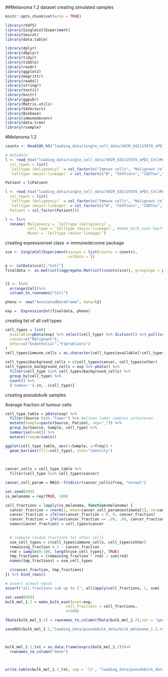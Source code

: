##Melanoma 1.2 dataset
creating simulated samples

```{r setup, include=FALSE}
knitr::opts_chunk$set(echo = TRUE)

library(rhdf5)
library(SingleCellExperiment)
library(Seurat)
library(data.table)

library(dplyr)
library(dbplyr)
library(tidyr)
library(tibble)
library(readr)
library(ggplot2)
library(magrittr)
library(readxl)
library(stringr)
library(testit)
library(knitr)
library(ggpubr)
library(Matrix.utils)
library(S4Vectors)
library(Biobase)
library(immunedeconv)
library(data.tree)
library(rsample)

```

#Melanoma 1.2 


```{r,loading data}

counts <- Read10X_h5("loading_data/single_cell_data/SKCM_GSE115978_aPD1_expression.h5")

# metadata
l <- read_tsv("loading_data/single_cell_data/SKCM_GSE115978_aPD1_CellMetainfo_table.tsv", 
  col_types = list(
  `Celltype (malignancy)` = col_factor(c("Immune cells", "Malignant cells", "Stromal cells")),
  `Celltype (major-lineage)` = col_factor(c("B", "CD4Tconv", "CD8Tex","Endothelial", "Fibroblasts","Malignant" ,"Mono/Macro","NK", "Tprolif"))))

Patient = l$Patient

l <- read_tsv("loading_data/single_cell_data/SKCM_GSE115978_aPD1_CellMetainfo_table.tsv", 
  col_types = list(
  `Celltype (malignancy)` = col_factor(c("Immune cells", "Malignant cells", "Stromal cells")),
  `Celltype (major-lineage)` = col_factor(c("B", "CD4Tconv", "CD8Tex","Endothelial", "Fibroblasts","Malignant" ,"Mono/Macro","NK", "Tprolif")),
  Patient = col_factor(Patient)))

l <- l%>%
  rename( Malignancy = `Celltype (malignancy)`,
          cell_type = `Celltype (major-lineage)`, #make_bulk_eset heeft kolom cell_type nodig
          Minor = `Celltype (minor-lineage)`)

```

creating expressionset class -> immunedeconve package
```{r}
sce <- SingleCellExperiment(assays = list(counts = counts),
                            colData = l)

p <- colData(sce)[,"Cell"]
finaldata <- as.matrix(t(aggregate.Matrix(t(counts(sce)), groupings = p, fun = "sum")))


l2 <- l%>%
  arrange(Cell)%>%
  column_to_rownames("Cell")

pheno <- new("AnnotatedDataFrame", data=l2)

exp =  ExpressionSet(finaldata, pheno)

```

creating list of all cell types
```{r echo=FALSE}
cell_types = list(
  available=pData(exp) %>% select(cell_type) %>% distinct() %>% pull(cell_type),
  cancer=c("Malignant"),
  other=c("Endothelial","Fibroblasts")
)
cell_types$immune_cells = as.character(cell_types$available[!cell_types$available %in% c(cell_types$cancer, cell_types$other)])

cell_types$background_cells = c(cell_types$cancer, cell_types$other)
cell_types$n_background_cells = exp %>% pData() %>%
  filter(cell_type %in% cell_types$background_cells) %>%
  group_by(cell_type) %>%
  count() %>%
  {'names<-'(.$n, .$cell_type)}
```

creating pseudobulk samples 

Average fraction of tumour cells
```{r tumor-ct-fractions, results='hide', echo=FALSE, fig.cap="proportion of cell types by tumor sample"}
cell_type_table = pData(exp) %>%
  filter(Source %in% "Tumor") %>% #alleen tumor samples selecteren 
  mutate(Sample=paste(Source, Patient, sep="_")) %>%
  group_by(Source, Sample, cell_type) %>%
  summarise(n=n()) %>%
  mutate(freq=n/sum(n))

ggplot(cell_type_table, aes(x=Sample, y=freq)) +
  geom_bar(aes(fill=cell_type), stat="identity")
  
  
```

```{r, echo=FALSE}
cancer_cells = cell_type_table %>%
  filter(cell_type %in% cell_types$cancer)
```

```{r}
cancer_cell_param = MASS::fitdistr(cancer_cells$freq, "normal")
```

```{r mixing_make_proportions, echo=FALSE}

set.seed(999)
is_melanoma = rep(TRUE, 100)

cell_fractions = lapply(is_melanoma, function(melanoma) {
  cancer_fraction = rnorm(1, mean=cancer_cell_param$estimate[1], sd=cancer_cell_param$estimate[2])
  cancer_fraction = ifelse(cancer_fraction < 0, 0, cancer_fraction)
  cancer_fraction = ifelse(cancer_fraction >= .99, .99, cancer_fraction)
  names(cancer_fraction) = cell_types$cancer

  
  # compute random fractions for other cells
  use_cell_types = c(cell_types$immune_cells, cell_types$other)
  remaining_fraction = 1 - cancer_fraction
  rnd = sample(0:100, length(use_cell_types), TRUE)
  tmp_fractions = (remaining_fraction * rnd) / sum(rnd)
  names(tmp_fractions) = use_cell_types

  c(cancer_fraction, tmp_fractions)
}) %>% bind_rows()

# assert almost equal
assert("all fractions sum up to 1", all(apply(cell_fractions, 1, sum) - rep(1, 100) < 1e-4))


```

```{r}
set.seed(999)
bulk_mel_1.2 = make_bulk_eset(eset=exp,
                           cell_fractions = cell_fractions,
                           n=500)

fData(bulk_mel_1.2) = rownames_to_column(fData(bulk_mel_1.2),var = "gene_symbol")

saveRDS(bulk_mel_1.2,"loading_data/pseudobulk_data/bulk_melanoma_1.2.rds")



bulk_mel_1.2_txt = as.data.frame(exprs(bulk_mel_1.2))%>%
  rownames_to_column("Gene")



write.table(bulk_mel_1.2_txt, sep = '\t', "loading_data/pseudobulk_data/bulk_mel_1.2.txt", row.names = FALSE, quote = FALSE, col.names = TRUE)

```